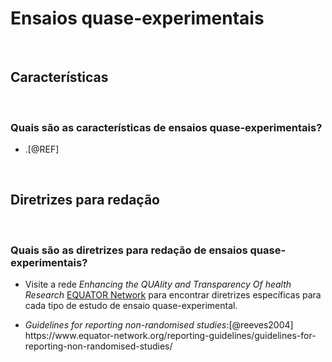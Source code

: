 # **Ensaios quase-experimentais**

<br>

## Características

<br>

### Quais são as características de ensaios quase-experimentais?

-   .[@REF]

<br>

## Diretrizes para redação

<br>

### Quais são as diretrizes para redação de ensaios quase-experimentais?

-   Visite a rede *Enhancing the QUAlity and Transparency Of health Research* [EQUATOR Network](https://www.equator-network.org/) para encontrar diretrizes específicas para cada tipo de estudo de ensaio quase-experimental.

-   *Guidelines for reporting non-randomised studies*:[@reeves2004] https://www.equator-network.org/reporting-guidelines/guidelines-for-reporting-non-randomised-studies/

<br>
